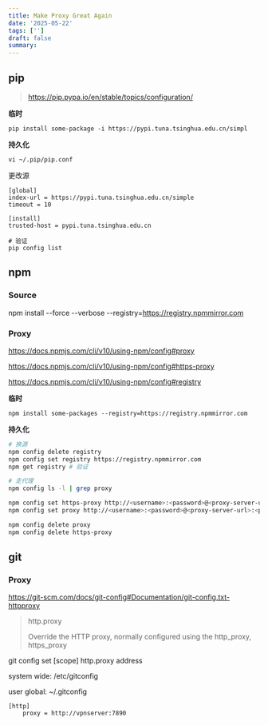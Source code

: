 ```yaml
---
title: Make Proxy Great Again
date: '2025-05-22'
tags: ['']
draft: false
summary:
---
```


## pip

> https://pip.pypa.io/en/stable/topics/configuration/

**临时**

```shell
pip install some-package -i https://pypi.tuna.tsinghua.edu.cn/simpl
```

**持久化**

```shell
vi ~/.pip/pip.conf
```

更改源
```
[global]
index-url = https://pypi.tuna.tsinghua.edu.cn/simple
timeout = 10

[install]
trusted-host = pypi.tuna.tsinghua.edu.cn
```

```shell
# 验证
pip config list
```

## npm

### Source

npm install --force --verbose --registry=https://registry.npmmirror.com

### Proxy

https://docs.npmjs.com/cli/v10/using-npm/config#proxy

https://docs.npmjs.com/cli/v10/using-npm/config#https-proxy

https://docs.npmjs.com/cli/v10/using-npm/config#registry

**临时**

```shell
npm install some-packages --registry=https://registry.npmmirror.com
```

**持久化**

```sh
# 换源
npm config delete registry
npm config set registry https://registry.npmmirror.com
npm get registry # 验证

# 走代理
npm config ls -l | grep proxy

npm config set https-proxy http://<username>:<password>@<proxy-server-url>:<port>
npm config set proxy http://<username>:<password>@<proxy-server-url>:<port>

npm config delete proxy
npm config delete https-proxy
```

## git

### Proxy

https://git-scm.com/docs/git-config#Documentation/git-config.txt-httpproxy

> http.proxy
>
>   Override the HTTP proxy, normally configured using the http_proxy, https_proxy

git config set [scope] http.proxy address

system wide: /etc/gitconfig

user global: ~/.gitconfig

```
[http]
    proxy = http://vpnserver:7890
```
